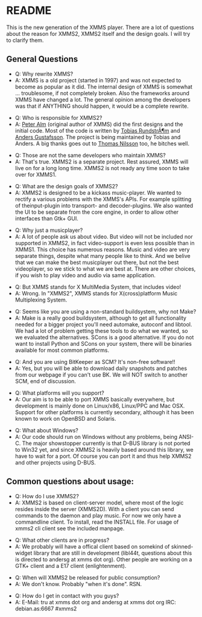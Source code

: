 = README =

This is the new generation of the XMMS player.
There are a lot of questions about the reason for XMMS2,
XMMS2 itself and the design goals. I will try to clarify them.

== General Questions ==

* Q: Why rewrite XMMS?
* A: XMMS is a old project (started in 1997) and was not expected to become as popular as it did. The internal design of XMMS is somewhat ... troublesome, if not completely broken. Also the frameworks around XMMS have changed a lot. The general opinion among the developers was that if ANYTHING should happen, it would be a complete rewrite.

* Q: Who is responsible for XMMS2?
* A: [[Peter Alm]] (original author of XMMS) did the first designs and the initial code. Most of the code is written by [[Tobias RundstrÃ¶m]] and [[User:Anders Gustafsson|Anders Gustafsson]]. The project is being maintained by Tobias and Anders. A big thanks goes out to [[Thomas Nilsson]] too, he bitches well.

* Q: Those are not the same developers who maintain XMMS?
* A: That's true. XMMS2 is a separate project. Rest assured, XMMS will live on for a long long time. XMMS2 is not ready any time soon to take over for XMMS1.

* Q: What are the design goals of XMMS2?
* A: XMMS2 is designed to be a kickass music-player. We wanted to rectify a various problems with the XMMS's APIs. For example splitting of theinput-plugin into transport- and decoder-plugins. We also wanted the UI to be separate from the core engine, in order to allow other interfaces than Gtk+ GUI.

* Q: Why just a musicplayer?
* A: A lot of people ask us about video. But video will not be included nor supported in XMMS2, in fact video-support is even less possible than in XMMS1. This choice has numerous reasons. Music and video are very separate things, despite what many people like to think. And we belive that we can make the best musicplayer out there, but not the best videoplayer, so we stick to what we are best at. There are other choices, if you wish to play video and audio via same application.

* Q: But XMMS stands for X MultiMedia System, that includes video!
* A: Wrong. In "XMMS2", XMMS stands for X(cross)platform Music Multiplexing System.

* Q: Seems like you are using a non-standard buildsystem, why not Make?
* A: Make is a really good buildsystem, although to get all functionality  needed for a bigger project you'll need automake, autoconf and libtool. We had a lot of problem getting these tools to do what we wanted, so we evaluated the alternatives. SCons is a good alternative. If you do not want to install Python and SCons on your system, there will be binaries available for most common platforms.

* Q: And you are using BitKeeper as SCM? It's non-free software!!
* A: Yes, but you will be able to download daily snapshots and patches from our webpage if you can't use BK. We will NOT switch to another SCM, end of discussion.

* Q: What platforms will you support?
* A: Our aim is to be able to port XMMS basically everywhere, but development is mainly done on Linux/x86, Linux/PPC and Mac OSX. Support for other platforms is currently secondary, although it has been known to work on OpenBSD and Solaris.

* Q: What about Windows?
* A: Our code should run on Windows without any problems, being ANSI-C. The major showstopper currently is that D-BUS library is not ported to Win32 yet, and since XMMS2 is heavily based around this library, we have to wait for a port. Of course you can port it and thus help XMMS2 and other projects using D-BUS.

== Common questions about usage: ==

* Q: How do I use XMMS2?
* A: XMMS2 is based on client-server model, where most of the logic resides inside the server (XMMS2D). With a client you can send commands to the daemon and play music. For now we only have a commandline client. To install, read the INSTALL file. For usage of xmms2 cli client see the included manpage.

* Q: What other clients are in progress?
* A: We probably will have a offical client based on somekind of skinned-widget library that are still in development (libl44t, questions about this is directed to andersg at xmms dot org). Other people are working on a GTK+ client and a E17 client (enlightenment).

* Q: When will XMMS2 be released for public consumption?
* A: We don't know. Probably "when it's done". RSN.

* Q: How do I get in contact with you guys?
* A: E-Mail: tru at xmms dot org and andersg at xmms dot org IRC: debian.as:6667 #xmms2